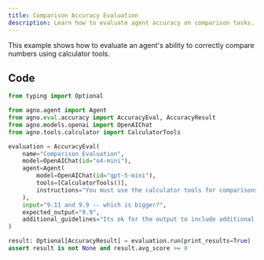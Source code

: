 ```yaml
---
title: Comparison Accuracy Evaluation
description: Learn how to evaluate agent accuracy on comparison tasks.
---
```


This example shows how to evaluate an agent's ability to correctly compare numbers using calculator tools.

## Code

```python
from typing import Optional

from agno.agent import Agent
from agno.eval.accuracy import AccuracyEval, AccuracyResult
from agno.models.openai import OpenAIChat
from agno.tools.calculator import CalculatorTools

evaluation = AccuracyEval(
    name="Comparison Evaluation",
    model=OpenAIChat(id="o4-mini"),
    agent=Agent(
        model=OpenAIChat(id="gpt-5-mini"),
        tools=[CalculatorTools()],
        instructions="You must use the calculator tools for comparisons.",
    ),
    input="9.11 and 9.9 -- which is bigger?",
    expected_output="9.9",
    additional_guidelines="Its ok for the output to include additional text or information relevant to the comparison.",
)

result: Optional[AccuracyResult] = evaluation.run(print_results=True)
assert result is not None and result.avg_score >= 8
```